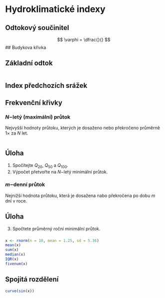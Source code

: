 # Hydroklimatické indexy

## 

## Odtokový součinitel

$$
\varphi = \dfrac{}{}
$$
## Budykova křivka

## Základní odtok

```r

```


## Index předchozích srážek

## Frekvenční křivky

### $N-$letý (maximální) průtok

Nejvyšší hodnoty průtoku, kterých je dosaženo nebo překročeno průměrně 1$\times$
za $N$ let.

```r

```

::: callout-tip
## Úloha

  1. Spočítejte $Q_{20}$, $Q_{50}$ a $Q_{100}$.
  2. Výpočet přetvořte na $N-$letý minimální průtok.
:::

### $m-$denní průtok

Nejnižší hodnota průtoku, která je dosažena nabo překročena po dobu $m$ dní v roce.

::: callout-tip
## Úloha

  3. Spočtete průměrný roční minimální průtok.
:::

### 

```r
x <- rnorm(n = 10, mean = 1.25, sd = 5.36)
mean(x)
sum(x)
median(x)
IQR(x)
fivenum(x)
```

## Spojitá rozdělení

```r
curve(sin(x))
```
